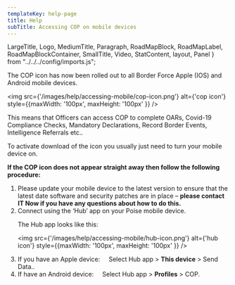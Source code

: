 ```yaml
---
templateKey: help-page
title: Help
subTitle: Accessing COP on mobile devices
---
```

LargeTitle, Logo, MediumTitle, Paragraph, RoadMapBlock, RoadMapLabel, RoadMapBlockContainer, SmallTitle, Video, StatContent, layout, Panel } from "../../../config/imports.js";

The COP icon has now been rolled out to all Border Force Apple (IOS) and Android mobile devices.

<img src={'/images/help/accessing-mobile/cop-icon.png'} alt={'cop icon'} style={{maxWidth: '100px', maxHeight: '100px' }} />

<BreakLine pixels={20} />

This means that Officers can access COP to complete OARs, Covid-19 Compliance Checks, Mandatory Declarations, Record Border Events, Intelligence Referrals etc..

To activate download of the icon you usually just need to turn your mobile device on.  

**If the COP icon does not appear straight away then follow the following procedure:**

<ol class="govuk-list govuk-list--number">
  <li>Please update your mobile device to the latest version to ensure that the latest date software and security patches are in place – <strong>please contact IT Now if you have any questions about how to do this.</strong></li>
  <li>Connect using the ‘Hub’ app on your Poise mobile device.</li>

The Hub app looks like this:

<img src={'/images/help/accessing-mobile/hub-icon.png'} alt={'hub icon'} style={{maxWidth: '100px', maxHeight: '100px' }} />

<BreakLine pixels={20} />

<li>If you have an Apple device: &nbsp; &nbsp; Select Hub app > <strong>This device</strong> > Send Data..</li>
<li>If have an Android device: &nbsp; &nbsp; Select Hub app > <strong>Profiles</strong> > COP.</li>
</ol>

